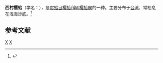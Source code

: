 {{Speciesbox
| genus = Moerella
| species = nishimurai
| authority = Kuroda et Habe, 1958
}}
'''西村樱蛤'''（学名：''{{lang|la|Moerella nishimurai}}''），是[[帘蛤目|帘蛤目]][[樱蛤科|樱蛤科]][[明樱蛤属|明樱蛤属]]的一种。主要分布于[[台湾|台湾]]，常栖息在浅海沙底。<ref>{{cite web|url=http://shell.sinica.edu.tw/chinese/shellbase_detail.php?science_no=3446|title=国际贝库：西村樱蛤|publisher=台湾贝类资料库|accessdate=2009-08-11}}</ref>

== 参考文献 ==
{{reflist}}
{{taxonbar}}

[[Category:1958年描述的动物|X]]
[[Category:明樱蛤属|X]]